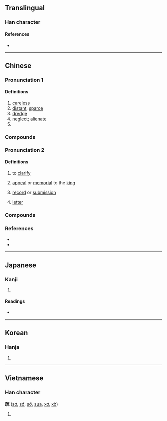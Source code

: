 {{also|踈}}
{{character info/new}}
==Translingual==

===Han character===
{{Han char|rn=103|rad=疋|as=07|sn=12|four=10113|canj=NMYIU|ids=⿰[[⺪]][[㐬]]}}

====References====
* {{Han ref|kx=0767.230|dkj=22000|dj=1178.020|hdz=42750.020|uh=758F|ud=30095|bh=B2A8|bd=45736}}

----

==Chinese==
{{zh-forms}}

===Pronunciation 1===
{{zh-pron
|m=shū
|c=so1
|h=pfs=sô
|md=
|mn=so͘/qz,twvt,xm:soe/tw,zz:se
|mn_note=so͘ - literary; soe/se - vernacular
|w=
|mc=
|oc=y
|cat=n,v,a,pn
}}
{{attention|zh|mc pronounciation located in 䟽}}

====Definitions====
{{zh-hanzi}}

# [[careless]]
# [[distant]], [[sparce]]
# [[dredge]]
# [[neglect]]; [[alienate]]
# {{surname|lang=zh}}

===Compounds===
{{zh-der|疏忽|稀疏|稀稀疏疏|扶疏|疏漏|疏失|親疏|疏解|疏通|上疏|疏離|生疏|疏鬆|疏遠|疏散|疏導|疏狂|粗疏|疏濬|疏浚|疏於職守|才疏學淺|人地生疏|枝葉扶疏|蕭疏}}

===Pronunciation 2===
{{zh-pron
|m=shù
|c=so3
|h=pfs=
|md=
|mn=sò͘
|mn_note=literary
|w=
|mc=
|oc=y
|cat=
}}

====Definitions====
{{zh-hanzi}}

# {{zh-obsolete}} to [[clarify]]
# {{zh-obsolete}}  [[appeal]] or [[memorial]] to the [[king]]
# {{zh-obsolete}} [[record]] or [[submission]]
# {{zh-obsolete}} [[letter]]

===Compounds===
{{zh-der|注疏|藝疏|數疏}}

===References===
* {{R:twedu|A02658}}
* {{R:yue:Hanzi}}

----

==Japanese==

===Kanji===
{{ja-kanji|grade=|rs=疋07}}

# {{defn|lang=ja|sort=疋07}}

====Readings====
* {{ja-readings|on=[[そ]] (so), [[しょ]] (sho)|kun=[[とおる]] (tooru), [[うとい]] (utoi), [[まばら]] (mabara)|nanori=}}

----

==Korean==

===Hanja===
{{ko-hanja|hangeul=소|eumhun=|rv=so|mr=so|y=so}}

# {{defn|lang=ko|sort=疋07}}

----

==Vietnamese==

===Han character===
'''疏''' ([[sơ]], [[sớ]], [[sờ]], [[sưa]], [[xơ]], [[xờ]])

# {{defn|lang=vi}}